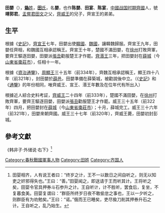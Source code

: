 {{for|閩南語的昆蟲「田嬰」|蜻蜓}}

{{Infobox 先秦人物
|名称=田嬰
|图像=
|图说=
|别称=
|姓=妫
|氏=田
|名=嬰
|字=
|别名=陳嬰、田宴、陳宴、靖郭君
|别字=
|谥号=
|时代=[[戰國時期|戰國時期]]
|国家=[[田齊|齐国]]
|身份=
|官位=
|爵位=
|出生日期=
|出生地点=
|逝世日期=
|逝世地点=
|在位=
|父=[[齊威王|齊威王]]
|母=
|正妻=
|妾=
|夫=
|子女=[[孟嘗君|孟嘗君]]
|太子=
|都城=
|居所=
|墓葬=
}}
'''田嬰'''（{{bd|？||？||catIdx=T田}}），[[媯姓|'''媯'''姓]]，[[田氏|'''田'''氏]]，名'''嬰'''，也作'''陈嬰'''、'''田宴'''、'''陈宴'''，[[中國|中國]][[戰國_(中國)|战国时期]][[齊國|齊國]]人，號'''靖郭君'''。[[孟尝君|孟嘗君田文]]之父，[[齊威王|齊威王]]的兒子，齊宣王的弟弟。

==生平==
根據《[[史記|史記]]》，[[齊宣王|齊宣王]]七年，田嬰出使[[韩国_(战国)|韓國]]、[[魏国_(战国)|魏國]]，讓韓魏歸服。齊宣王九年，田嬰任齊相，和魏國互相承認稱王。齊宣王十年，楚國不滿田嬰，在[[徐州|徐州]]打敗齊軍，要齊王驅逐田嬰，田嬰派[[張丑|張丑]]勸服楚王才作罷。[[齊湣王|齊湣王]]三年，把田嬰封在[[薛城|薛城]]（今[[山東省|山東省]][[棗莊市|棗莊市]]），任相十一年。

根據《[[資治通鑒|資治通鑒]]》，[[周顯王|周顯王]]三十五年（前334年），齊魏互相承認稱王，顯王四十八年（前321年），封田嬰於[[薛城|薛邑]]，田嬰準備在薛築城，被勸說後中立。（《[[史記|史記]]》和《[[通鑒|通鑒]]》的年份相同，唯齊威王、宣王、湣王年數及在位年代有所出入）

根據近人綜合史料考証，[[齊威王|齊威王]]二十四年（前333年），楚國不滿田嬰，在[[徐州|徐州]]打敗齊軍，要齊王驅逐田嬰，田嬰派[[張丑|張丑]]勸服楚王才作罷。威王三十五年（前322年）四月，把田嬰封在[[薛城|薛城]]（今[[山東省|山東省]][[棗莊市|棗莊市]]）；十月，薛城完工。威王三十六年（前321年），田嬰來朝齊國。威王三十七年（前320年），齊威王薨，田嬰初封彭城。

==參考文獻==
{{wikisource|史記/卷075}}
{{薛國君主}}
[[Category:春秋戰國軍事人物|Category:春秋戰國軍事人物]]
[[Category:田姓|Category:田姓]]
[[Category:齐国人|Category:齐国人]]
《韩非子·外储说·右下》<ref>田婴相齐，人有说王者曰：“终岁之计，王不一以数日之间自听之，则无以知吏之奸邪得失也。”王曰：“善。”田婴闻之，即送请于王而听其计。王将听之矣，田婴令官具押券斗石参升之计。王自听计，计不胜听，罢食后，复坐，不复暮食美。田婴复谓曰：“群臣所终岁日夜不敢偷怠之事也，王以一夕听之，则群臣有为劝勉矣。”王曰：“诺。”俄而王已睡矣，吏尽揄刀削其押券升石之计。王自听之，乱乃始生。</ref>